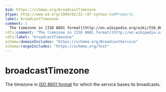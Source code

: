```yaml
---
$id: https://schema.org/broadcastTimezone
$type: http://www.w3.org/1999/02/22-rdf-syntax-ns#Property
label: broadcastTimezone
comment: |
  The timezone in [ISO 8601 format](http://en.wikipedia.org/wiki/ISO_8601) for which the service bases its broadcasts.
rdfs:comment: "The timezone in [ISO 8601 format](http://en.wikipedia.org/wiki/ISO_8601) for which the service bases its broadcasts."
rdfs:label: "broadcastTimezone"
schema:domainIncludes: "https://schema.org/BroadcastService"
schema:rangeIncludes: "https://schema.org/Text"
---
```


# broadcastTimezone

The timezone in [ISO 8601 format](http://en.wikipedia.org/wiki/ISO_8601) for which the service bases its broadcasts.


